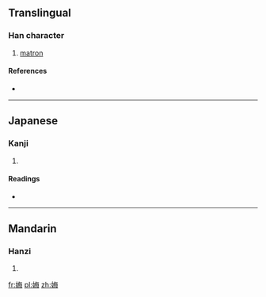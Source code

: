 ==Translingual==

===Han character===
{{Han char|rn=38|rad=女|as=07|sn=10|four=|canj=女人田卜 (VOWY)}}

# [[matron]]

====References====
* {{Han ref|kx=0262.080|dkj=06296|dj=0528.290|hdz=21052.110|uh=5A12|ud=23058}}

----

==Japanese==

===Kanji===
{{ja-kanji|grade=|rs=女07}}

# {{defn|Japanese|sort=女07}}

====Readings====
* {{ja-readings|on=[[ぼ]] (bo), [[も]] (mo)|kun=[[うば]] (uba)}}

----

==Mandarin==

===Hanzi===
{{cmn-hanzi|pin=[[wǔ]] ([[wu3]])|wg=wu<sup>3</sup>}}

# {{defn|Mandarin|sort=女07}}

[[fr:娒]]
[[pl:娒]]
[[zh:娒]]